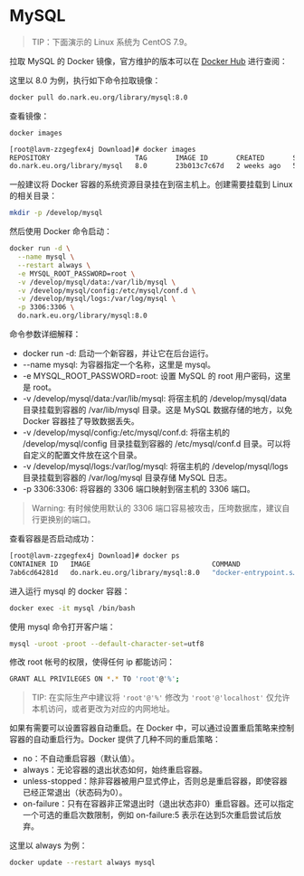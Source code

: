 
# MySQL

> TIP：下面演示的 Linux 系统为 CentOS 7.9。

拉取 MySQL 的 Docker 镜像，官方维护的版本可以在 [Docker Hub](https://hub.docker.com/_/mysql) 进行查阅：

<PostImg src="https://javgo-images.oss-cn-beijing.aliyuncs.com/2024-08-10-035858.png" />

这里以 8.0 为例，执行如下命令拉取镜像：

```bash
docker pull do.nark.eu.org/library/mysql:8.0
```

查看镜像：

```bash
docker images
```

```bash
[root@lavm-zzgegfex4j Download]# docker images
REPOSITORY                     TAG       IMAGE ID       CREATED       SIZE
do.nark.eu.org/library/mysql   8.0       23b013c7c67d   2 weeks ago   572MB
```

一般建议将 Docker 容器的系统资源目录挂在到宿主机上。创建需要挂载到 Linux 的相关目录：

```bash
mkdir -p /develop/mysql
```

然后使用 Docker 命令启动：

```bash
docker run -d \
  --name mysql \
  --restart always \
  -e MYSQL_ROOT_PASSWORD=root \
  -v /develop/mysql/data:/var/lib/mysql \
  -v /develop/mysql/config:/etc/mysql/conf.d \
  -v /develop/mysql/logs:/var/log/mysql \
  -p 3306:3306 \
  do.nark.eu.org/library/mysql:8.0
```

命令参数详细解释：

* docker run -d: 启动一个新容器，并让它在后台运行。
* --name mysql: 为容器指定一个名称，这里是 mysql。
* -e MYSQL_ROOT_PASSWORD=root: 设置 MySQL 的 root 用户密码，这里是 root。
* -v /develop/mysql/data:/var/lib/mysql: 将宿主机的 /develop/mysql/data 目录挂载到容器的 /var/lib/mysql 目录。这是 MySQL 数据存储的地方，以免 Docker 容器挂了导致数据丢失。
* -v /develop/mysql/config:/etc/mysql/conf.d: 将宿主机的 /develop/mysql/config 目录挂载到容器的 /etc/mysql/conf.d 目录。可以将自定义的配置文件放在这个目录。
* -v /develop/mysql/logs:/var/log/mysql: 将宿主机的 /develop/mysql/logs 目录挂载到容器的 /var/log/mysql 目录存储 MySQL 日志。
* -p 3306:3306: 将容器的 3306 端口映射到宿主机的 3306 端口。

> Warning: 有时候使用默认的 3306 端口容易被攻击，压垮数据库，建议自行更换别的端口。

查看容器是否启动成功：

```bash
[root@lavm-zzgegfex4j Download]# docker ps
CONTAINER ID   IMAGE                              COMMAND                  CREATED         STATUS         PORTS                                                  NAMES
7ab6cd64281d   do.nark.eu.org/library/mysql:8.0   "docker-entrypoint.s…"   3 seconds ago   Up 2 seconds   0.0.0.0:3306->3306/tcp, :::3306->3306/tcp, 33060/tcp   mysql
```

进入运行 mysql 的 docker 容器：

```bash
docker exec -it mysql /bin/bash
```

使用 mysql 命令打开客户端：

```bash
mysql -uroot -proot --default-character-set=utf8
```

修改 root 帐号的权限，使得任何 ip 都能访问：

```bash
GRANT ALL PRIVILEGES ON *.* TO 'root'@'%';
```

> TIP: 在实际生产中建议将 `'root'@'%'` 修改为 `'root'@'localhost'` 仅允许本机访问，或者更改为对应的内网地址。

如果有需要可以设置容器自动重启。在 Docker 中，可以通过设置重启策略来控制容器的自动重启行为。Docker 提供了几种不同的重启策略：

* no：不自动重启容器（默认值）。
* always：无论容器的退出状态如何，始终重启容器。
* unless-stopped：除非容器被用户显式停止，否则总是重启容器，即使容器已经正常退出（状态码为0）。
* on-failure：只有在容器非正常退出时（退出状态非0）重启容器。还可以指定一个可选的重启次数限制，例如 on-failure:5 表示在达到5次重启尝试后放弃。

这里以 always 为例：

```bash
docker update --restart always mysql
```